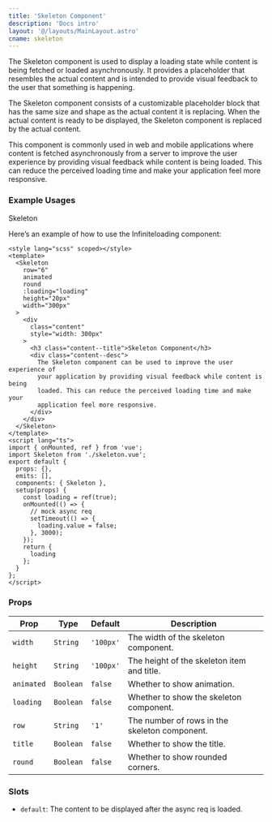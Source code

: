 ```yaml
---
title: 'Skeleton Component'
description: 'Docs intro'
layout: '@/layouts/MainLayout.astro'
cname: skeleton
---
```



The Skeleton component is used to display a loading state while content is being fetched or loaded asynchronously. It provides a placeholder that resembles the actual content and is intended to provide visual feedback to the user that something is happening.

The Skeleton component consists of a customizable placeholder block that has the same size and shape as the actual content it is replacing. When the actual content is ready to be displayed, the Skeleton component is replaced by the actual content.

This component is commonly used in web and mobile applications where content is fetched asynchronously from a server to improve the user experience by providing visual feedback while content is being loaded. This can reduce the perceived loading time and make your application feel more responsive.

### Example Usages

<div class="phone">
  <div class="phone-top">Skeleton</div>
  <div class="phone-content">
    <SkeletonVue client:visible />
  </div>
  <div class="phone-bottom"></div>
</div>

Here’s an example of how to use the Infiniteloading component:

```vue
<style lang="scss" scoped></style>
<template>
  <Skeleton
    row="6"
    animated
    round
    :loading="loading"
    height="20px"
    width="300px"
  >
    <div
      class="content"
      style="width: 300px"
    >
      <h3 class="content--title">Skeleton Component</h3>
      <div class="content--desc">
        The Skeleton component can be used to improve the user experience of
        your application by providing visual feedback while content is being
        loaded. This can reduce the perceived loading time and make your
        application feel more responsive.
      </div>
    </div>
  </Skeleton>
</template>
<script lang="ts">
import { onMounted, ref } from 'vue';
import Skeleton from './skeleton.vue';
export default {
  props: {},
  emits: [],
  components: { Skeleton },
  setup(props) {
    const loading = ref(true);
    onMounted(() => {
      // mock async req
      setTimeout(() => {
        loading.value = false;
      }, 3000);
    });
    return {
      loading
    };
  }
};
</script>
```

### Props

| Prop       | Type      | Default   | Description                                   |
| ---------- | --------- | --------- | --------------------------------------------- |
| `width`    | `String`  | `'100px'` | The width of the skeleton component.          |
| `height`   | `String`  | `'100px'` | The height of the skeleton item and title.    |
| `animated` | `Boolean` | `false`   | Whether to show animation.                    |
| `loading`  | `Boolean` | `false`   | Whether to show the skeleton component.       |
| `row`      | `String`  | `'1'`     | The number of rows in the skeleton component. |
| `title`    | `Boolean` | `false`   | Whether to show the title.                    |
| `round`    | `Boolean` | `false`   | Whether to show rounded corners.              |

### Slots

- `default`: The content to be displayed after the async req is loaded.
